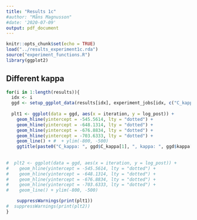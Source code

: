 ```yaml
---
title: "Results 1c"
#author: "Måns Magnusson"
#date: '2020-07-09'
output: pdf_document
---
```


```r
knitr::opts_chunk$set(echo = TRUE)
load("../results_experiment1c.rda")
source("experiment_functions.R")
library(ggplot2)
```

## Different kappa

```r
for(i in 1:length(results)){
  idx <- i
  ggd <- setup_ggplot_data(results[idx], experiment_jobs[idx, c("C_kappa", "kappa")])
  
  plt1 <- ggplot(data = ggd, aes(x = iteration, y = log_post)) + 
    geom_hline(yintercept = -545.5614, lty = "dotted") + 
    geom_hline(yintercept = -648.1314, lty = "dotted") +  
    geom_hline(yintercept = -676.8834, lty = "dotted") +    
    geom_hline(yintercept = -703.6333, lty = "dotted") +    
    geom_line() + #  + ylim(-800, -500) 
    ggtitle(paste0("C_kappa: ", ggd$C_kappa[1], ", kappa: ", ggd$kappa[1]))
  
  
#  plt2 <- ggplot(data = ggd, aes(x = iteration, y = log_post)) + 
#    geom_hline(yintercept = -545.5614, lty = "dotted") + 
#    geom_hline(yintercept = -648.1314, lty = "dotted") +  
#    geom_hline(yintercept = -676.8834, lty = "dotted") +    
#    geom_hline(yintercept = -703.6333, lty = "dotted") +    
#    geom_line() + ylim(-800, -500)

    suppressWarnings(print(plt1))
#  suppressWarnings(print(plt2))
}

```


